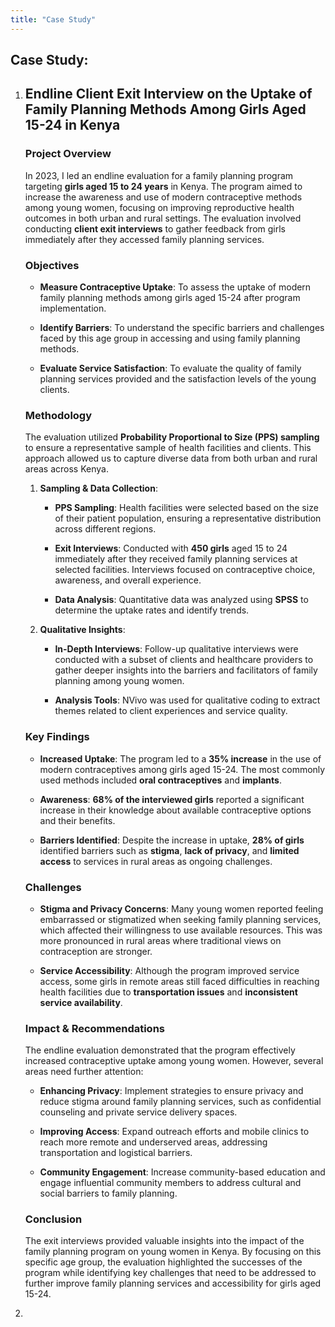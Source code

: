 ```yaml
---
title: "Case Study"
---
```


## Case Study:

1.  <div>

    ## Endline Client Exit Interview on the Uptake of Family Planning Methods Among Girls Aged 15-24 in Kenya

    </div>

    ### **Project Overview**

    In 2023, I led an endline evaluation for a family planning program targeting **girls aged 15 to 24 years** in Kenya. The program aimed to increase the awareness and use of modern contraceptive methods among young women, focusing on improving reproductive health outcomes in both urban and rural settings. The evaluation involved conducting **client exit interviews** to gather feedback from girls immediately after they accessed family planning services.

    ### **Objectives**

    -   **Measure Contraceptive Uptake**: To assess the uptake of modern family planning methods among girls aged 15-24 after program implementation.

    -   **Identify Barriers**: To understand the specific barriers and challenges faced by this age group in accessing and using family planning methods.

    -   **Evaluate Service Satisfaction**: To evaluate the quality of family planning services provided and the satisfaction levels of the young clients.

    ### **Methodology**

    The evaluation utilized **Probability Proportional to Size (PPS) sampling** to ensure a representative sample of health facilities and clients. This approach allowed us to capture diverse data from both urban and rural areas across Kenya.

    1.  **Sampling & Data Collection**:

        -   **PPS Sampling**: Health facilities were selected based on the size of their patient population, ensuring a representative distribution across different regions.

        -   **Exit Interviews**: Conducted with **450 girls** aged 15 to 24 immediately after they received family planning services at selected facilities. Interviews focused on contraceptive choice, awareness, and overall experience.

        -   **Data Analysis**: Quantitative data was analyzed using **SPSS** to determine the uptake rates and identify trends.

    2.  **Qualitative Insights**:

        -   **In-Depth Interviews**: Follow-up qualitative interviews were conducted with a subset of clients and healthcare providers to gather deeper insights into the barriers and facilitators of family planning among young women.

        -   **Analysis Tools**: NVivo was used for qualitative coding to extract themes related to client experiences and service quality.

    ### **Key Findings**

    -   **Increased Uptake**: The program led to a **35% increase** in the use of modern contraceptives among girls aged 15-24. The most commonly used methods included **oral contraceptives** and **implants**.

    -   **Awareness**: **68% of the interviewed girls** reported a significant increase in their knowledge about available contraceptive options and their benefits.

    -   **Barriers Identified**: Despite the increase in uptake, **28% of girls** identified barriers such as **stigma**, **lack of privacy**, and **limited access** to services in rural areas as ongoing challenges.

    ### **Challenges**

    -   **Stigma and Privacy Concerns**: Many young women reported feeling embarrassed or stigmatized when seeking family planning services, which affected their willingness to use available resources. This was more pronounced in rural areas where traditional views on contraception are stronger.

    -   **Service Accessibility**: Although the program improved service access, some girls in remote areas still faced difficulties in reaching health facilities due to **transportation issues** and **inconsistent service availability**.

    ### **Impact & Recommendations**

    The endline evaluation demonstrated that the program effectively increased contraceptive uptake among young women. However, several areas need further attention:

    -   **Enhancing Privacy**: Implement strategies to ensure privacy and reduce stigma around family planning services, such as confidential counseling and private service delivery spaces.

    -   **Improving Access**: Expand outreach efforts and mobile clinics to reach more remote and underserved areas, addressing transportation and logistical barriers.

    -   **Community Engagement**: Increase community-based education and engage influential community members to address cultural and social barriers to family planning.

    ### **Conclusion**

    The exit interviews provided valuable insights into the impact of the family planning program on young women in Kenya. By focusing on this specific age group, the evaluation highlighted the successes of the program while identifying key challenges that need to be addressed to further improve family planning services and accessibility for girls aged 15-24.

2.  

```{=html}
<script async src="https://pagead2.googlesyndication.com/pagead/js/adsbygoogle.js?client=ca-pub-1108334434042917"
     crossorigin="anonymous"></script>
```
